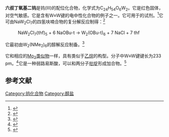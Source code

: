 {{Chembox
| ImageFile = W2(OC(CH3)3)6.svg
| ImageSize = 
| ImageAlt = 
| IUPACName = 
| OtherNames = 
|Section1={{Chembox Identifiers
| CASNo = 57125-20-9  
| PubChem = 13634733
| ChemSpiderID = 26567629
| StdInChI=1S/6C4H9O.2W/c6*1-4(2,3)5;;/h6*1-3H3;;/q6*-1;2*+3
| StdInChIKey = YKZVERBZIZOWIZ-UHFFFAOYSA-N
| SMILES = CC(C)(C)O[W](#[W](OC(C)(C)C)(OC(C)(C)C)OC(C)(C)C)(OC(C)(C)C)OC(C)(C)C
 }}
|Section2={{Chembox Properties
| C=24|H=54|O=6|W=2
| MolarMass =
| Appearance = 红色固体
| Density = 1.651 g/cm<sup>3</sup>
| MeltingPt = 
| BoilingPt = 
| Solubility = }}
|Section3={{Chembox Hazards
| MainHazards = 
| FlashPt = 
| AutoignitionPt = }}
}}
'''六叔丁氧基二钨'''是钨(III)的配位化合物，化学式为C<sub>24</sub>H<sub>54</sub>O<sub>6</sub>W<sub>2</sub>。它是红色固体，对空气敏感。它是含有W≡W键的电中性化合物的例子之一。它可用于{{le|炔烃复分解反应|alkyne metathesis}}的试剂。<ref>{{cite journal |doi=10.1021/om00120a014|title=Multiple metal carbon Bonds. 35. A General Route to tri-''tert''-Butoxytungsten Alkylidyne complexes. Scission of Acetylenes by Ditungsten Hexa-''tert''-butoxide|year=1985|last1=Listemann|first1=Mark L.|last2=Schrock|first2=Richard R.|journal=Organometallics|volume=4|pages=74–83}}</ref>它可由NaW<sub>2</sub>Cl<sub>7</sub>的四氢呋喃合物的复分解反应制得：<ref>{{cite journal |doi=10.1002/9781118744994.ch18|title=Dimolybdenum and Ditungsten Hexa(Alkoxides)|journal=Inorganic Syntheses|volume=36|year=2014|last1=Broderick|first1=Erin M.|last2=Browne|first2=Samuel C.|last3=Johnson|first3=Marc J. A.|pages=95–102|isbn=9781118744994}}</ref>
:NaW<sub>2</sub>Cl<sub>7</sub>(thf)<sub>5</sub>  +  6 NaOBu-t  →  W<sub>2</sub>(OBu-t)<sub>6</sub>  +  7 NaCl  +  7 thf
它最初由W<sub>2</sub>(NMe<sub>2</sub>)<sub>6</sub>的醇解反应制备。<ref>{{cite journal |doi=10.1021/ja00852a074|title=New Metalloorganic Compounds of Tungsten(III)|year=1975|last1=Chisholm|first1=M. H.|last2=Extine|first2=M.|journal=Journal of the American Chemical Society|volume=97|issue=19|pages=5625–5627}}</ref>

它和相应的[[六叔丁氧基二钼|Mo<sub>2</sub>类似物]]一样，具有类似于[[乙烷|乙烷]]的构型。分子中W≡W键键长为233 pm。<ref>{{cite journal |doi=10.1016/j.poly.2005.07.010|title=Crystal and molecular structure of W<sub>2</sub>(OBut)<sub>6</sub> and electronic structure calculations on various conformers of W<sub>2</sub>(OMe)<sub>6</sub>|year=2006|last1=Chisholm|first1=Malcolm H.|last2=Gallucci|first2=Judith C.|last3=Hollandsworth|first3=Carl B.|journal=Polyhedron|volume=25|issue=4|pages=827–833}}</ref>它是一种弱路易斯酸，可以和两分子[[吡啶|吡啶]]形成加合物。<ref>{{cite journal |doi=10.1016/S0277-5387(97)00290-8|title=Pyridine, isocyanide, carbodiimide and allene adducts of hexakis (Trifluoromethyl t-botoxy) ditungsten. A comparison of ligand binding to W<sub>2</sub>(Ot-Bu)<sub>6</sub> and W<sub>2</sub>(OCMe<sub>2</sub>CF<sub>3</sub>)<sub>6</sub>|year=1998|last1=Budzichowski|first1=Theodore A.|last2=Chisholm|first2=M.H.|last3=Folting|first3=Kristen|last4=Huffman|first4=John C.|last5=Streib|first5=William E.|last6=Tiedtke|first6=Darin B.|journal=Polyhedron|volume=17|issue=5–6|pages=857–867}}</ref>

==参考文献==
<references />

[[Category:钨化合物|Category:钨化合物]]
[[Category:醇盐|Category:醇盐]]